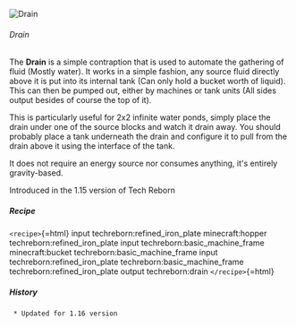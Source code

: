 ![Drain](/mods/techreborn/drain.png)

###### Drain

The **Drain** is a simple contraption that is used to automate the
gathering of fluid (Mostly water). It works in a simple fashion, any
source fluid directly above it is put into its internal tank (Can only
hold a bucket worth of liquid). This can then be pumped out, either by
machines or tank units (All sides output besides of course the top of
it).

This is particularly useful for 2x2 infinite water ponds, simply place
the drain under one of the source blocks and watch it drain away. You
should probably place a tank underneath the drain and configure it to
pull from the drain above it using the interface of the tank.

It does not require an energy source nor consumes anything, it\'s
entirely gravity-based.

Introduced in the 1.15 version of Tech Reborn

##### Recipe

`<recipe>`{=html} input techreborn:refined_iron_plate minecraft:hopper
techreborn:refined_iron_plate input techreborn:basic_machine_frame
minecraft:bucket techreborn:basic_machine_frame input
techreborn:refined_iron_plate techreborn:basic_machine_frame
techreborn:refined_iron_plate output techreborn:drain `</recipe>`{=html}

##### History

` * Updated for 1.16 version`
